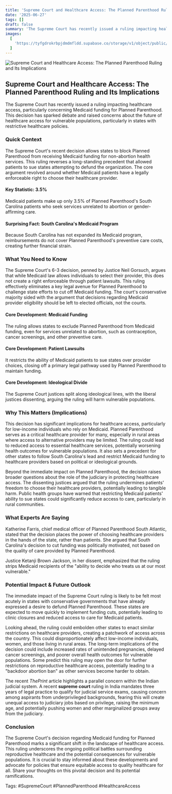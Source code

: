 ```yaml
---
title: 'Supreme Court and Healthcare Access: The Planned Parenthood Ruling and Its Implications'
date: '2025-06-27'
tags: []
draft: false
summary: 'The Supreme Court has recently issued a ruling impacting healthcare access, particularly concerning Medicaid funding for Planned Parenthood. This decision has sparked debate and raised concerns about the future of healthcare access for vulnerable populations, particularly in states with restrictive healthcare policies.'
images:
  [
    'https://tyfgdrokrbpjdmdmfldd.supabase.co/storage/v1/object/public/image/2025-06-27-12-05-32-170-04-00.jpg',
  ]
---
```


![Supreme Court and Healthcare Access: The Planned Parenthood Ruling and Its Implications](https://tyfgdrokrbpjdmdmfldd.supabase.co/storage/v1/object/public/image/2025-06-27-12-05-32-170-04-00.jpg)

## Supreme Court and Healthcare Access: The Planned Parenthood Ruling and Its Implications

The Supreme Court has recently issued a ruling impacting healthcare access, particularly concerning Medicaid funding for Planned Parenthood. This decision has sparked debate and raised concerns about the future of healthcare access for vulnerable populations, particularly in states with restrictive healthcare policies.

### Quick Context

The Supreme Court's recent decision allows states to block Planned Parenthood from receiving Medicaid funding for non-abortion health services. This ruling reverses a long-standing precedent that allowed patients to sue states attempting to defund the organization. The core argument revolved around whether Medicaid patients have a legally enforceable right to choose their healthcare provider.

#### Key Statistic: 3.5%

Medicaid patients make up only 3.5% of Planned Parenthood's South Carolina patients who seek services unrelated to abortion or gender-affirming care.

#### Surprising Fact: South Carolina's Medicaid Program

Because South Carolina has not expanded its Medicaid program, reimbursements do not cover Planned Parenthood's preventive care costs, creating further financial strain.

### What You Need to Know

The Supreme Court's 6-3 decision, penned by Justice Neil Gorsuch, argues that while Medicaid law allows individuals to select their provider, this does not create a right enforceable through patient lawsuits. This ruling effectively eliminates a key legal avenue for Planned Parenthood to challenge state efforts to cut off Medicaid funding. The court's conservative majority sided with the argument that decisions regarding Medicaid provider eligibility should be left to elected officials, not the courts.

#### Core Development: Medicaid Funding

The ruling allows states to exclude Planned Parenthood from Medicaid funding, even for services unrelated to abortion, such as contraception, cancer screenings, and other preventive care.

#### Core Development: Patient Lawsuits

It restricts the ability of Medicaid patients to sue states over provider choices, closing off a primary legal pathway used by Planned Parenthood to maintain funding.

#### Core Development: Ideological Divide

The Supreme Court justices split along ideological lines, with the liberal justices dissenting, arguing the ruling will harm vulnerable populations.

### Why This Matters (Implications)

This decision has significant implications for healthcare access, particularly for low-income individuals who rely on Medicaid. Planned Parenthood serves as a critical healthcare provider for many, especially in rural areas where access to alternative providers may be limited. The ruling could lead to reduced access to essential healthcare services, potentially worsening health outcomes for vulnerable populations. It also sets a precedent for other states to follow South Carolina's lead and restrict Medicaid funding to healthcare providers based on political or ideological grounds.

Beyond the immediate impact on Planned Parenthood, the decision raises broader questions about the role of the judiciary in protecting healthcare access. The dissenting justices argued that the ruling undermines patients' freedom to choose their healthcare providers, potentially leading to tangible harm. Public health groups have warned that restricting Medicaid patients' ability to sue states could significantly reduce access to care, particularly in rural communities.

### What Experts Are Saying

Katherine Farris, chief medical officer of Planned Parenthood South Atlantic, stated that the decision places the power of choosing healthcare providers in the hands of the state, rather than patients. She argued that South Carolina's decision to cut funding was politically motivated, not based on the quality of care provided by Planned Parenthood.

Justice Ketanji Brown Jackson, in her dissent, emphasized that the ruling strips Medicaid recipients of the "ability to decide who treats us at our most vulnerable."

### Potential Impact & Future Outlook

The immediate impact of the Supreme Court ruling is likely to be felt most acutely in states with conservative governments that have already expressed a desire to defund Planned Parenthood. These states are expected to move quickly to implement funding cuts, potentially leading to clinic closures and reduced access to care for Medicaid patients.

Looking ahead, the ruling could embolden other states to enact similar restrictions on healthcare providers, creating a patchwork of access across the country. This could disproportionately affect low-income individuals, women, and those living in rural areas. The long-term implications of the decision could include increased rates of unintended pregnancies, delayed cancer screenings, and poorer overall health outcomes for vulnerable populations. Some predict this ruling may open the door for further restrictions on reproductive healthcare access, potentially leading to a "backdoor abortion ban" as other services become harder to obtain.

The recent _ThePrint_ article highlights a parallel concern within the Indian judicial system. A recent **supreme court** ruling in India mandates three years of legal practice to qualify for judicial service exams, causing concern among aspirants from underprivileged backgrounds, fearing this will create unequal access to judiciary jobs based on privilege, raising the minimum age, and potentially pushing women and other marginalized groups away from the judiciary.

### Conclusion

The Supreme Court's decision regarding Medicaid funding for Planned Parenthood marks a significant shift in the landscape of healthcare access. This ruling underscores the ongoing political battles surrounding reproductive healthcare and the potential consequences for vulnerable populations. It is crucial to stay informed about these developments and advocate for policies that ensure equitable access to quality healthcare for all. Share your thoughts on this pivotal decision and its potential ramifications.

Tags: #SupremeCourt #PlannedParenthood #HealthcareAccess
